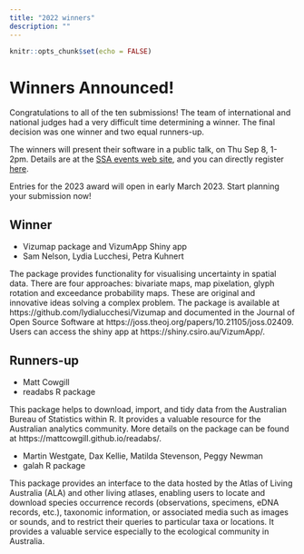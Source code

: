 ```yaml
---
title: "2022 winners"
description: ""
---
```


```r
knitr::opts_chunk$set(echo = FALSE)
```

# <i class="fas fa-trophy"></i> Winners Announced!

Congratulations to all of the ten submissions! The team of international and national judges had a very difficult time determining a winner. The final decision was one winner and two equal runners-up. 

The winners will present their software in a public talk, on Thu Sep 8, 1-2pm. Details are at the [SSA events web site](https://www.statsoc.org.au/Events-listing), and you can directly register [here]( https://www.eventbrite.com.au/e/ssa-venables-award-winners-2022-seminar-tickets-407730612237).

Entries for the 2023 award will open in early March 2023. Start planning your submission now!

## Winner

- Vizumap package and VizumApp Shiny app
- Sam Nelson, Lydia Lucchesi, Petra Kuhnert 

The package provides functionality for visualising uncertainty in spatial data. There are four approaches: bivariate maps, map pixelation, glyph rotation and exceedance probability maps. These are original and innovative ideas solving a complex problem. The package is available at https://github.com/lydialucchesi/Vizumap and documented in the Journal of Open Source Software at https://joss.theoj.org/papers/10.21105/joss.02409. Users can access the shiny app at https://shiny.csiro.au/VizumApp/.

## Runners-up

- Matt Cowgill
- readabs R package

This package helps to download, import, and tidy data from the Australian Bureau of Statistics within R.  It provides a valuable resource for the Australian analytics community. More details on the package can be found at https://mattcowgill.github.io/readabs/.

- Martin Westgate, Dax Kellie, Matilda Stevenson, Peggy Newman
- galah R package

This package provides an interface to the data hosted by the Atlas of Living Australia (ALA) and other living atlases, enabling users to locate and download species occurrence records (observations, specimens, eDNA records, etc.), taxonomic information, or associated media such as images or sounds, and to restrict their queries to particular taxa or locations. It provides a valuable service especially to the ecological community in Australia.
